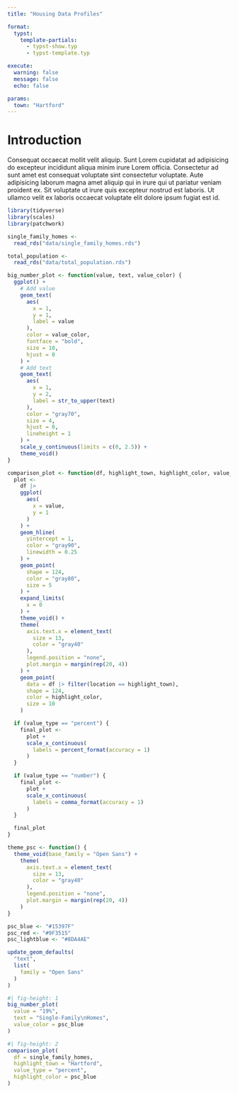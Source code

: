```yaml
---
title: "Housing Data Profiles"

format: 
  typst:
    template-partials:
      - typst-show.typ
      - typst-template.typ

execute: 
  warning: false
  message: false
  echo: false

params:
  town: "Hartford"
---
```


# Introduction

Consequat occaecat mollit velit aliquip. Sunt Lorem cupidatat ad adipisicing do excepteur incididunt aliqua minim irure Lorem officia. Consectetur ad sunt amet est consequat voluptate sint consectetur voluptate. Aute adipisicing laborum magna amet aliquip qui in irure qui ut pariatur veniam proident ex. Sit voluptate ut irure quis excepteur nostrud est laboris. Ut ullamco velit ex laboris occaecat voluptate elit dolore ipsum fugiat est id.



```r
library(tidyverse)
library(scales)
library(patchwork)
```


```r
single_family_homes <-
  read_rds("data/single_family_homes.rds")

total_population <-
  read_rds("data/total_population.rds")
```

```r
big_number_plot <- function(value, text, value_color) {
  ggplot() +
    # Add value
    geom_text(
      aes(
        x = 1,
        y = 1,
        label = value
      ),
      color = value_color,
      fontface = "bold",
      size = 10,
      hjust = 0
    ) +
    # Add text
    geom_text(
      aes(
        x = 1,
        y = 2,
        label = str_to_upper(text)
      ),
      color = "gray70",
      size = 4,
      hjust = 0,
      lineheight = 1
    ) +
    scale_y_continuous(limits = c(0, 2.5)) +
    theme_void()
}
```

```r
comparison_plot <- function(df, highlight_town, highlight_color, value_type) {
  plot <-
    df |>
    ggplot(
      aes(
        x = value,
        y = 1
      )
    ) +
    geom_hline(
      yintercept = 1,
      color = "gray90",
      linewidth = 0.25
    ) +
    geom_point(
      shape = 124,
      color = "gray80",
      size = 5
    ) +
    expand_limits(
      x = 0
    ) +
    theme_void() +
    theme(
      axis.text.x = element_text(
        size = 13,
        color = "gray40"
      ),
      legend.position = "none",
      plot.margin = margin(rep(20, 4))
    ) +
    geom_point(
      data = df |> filter(location == highlight_town),
      shape = 124,
      color = highlight_color,
      size = 10
    )

  if (value_type == "percent") {
    final_plot <-
      plot +
      scale_x_continuous(
        labels = percent_format(accuracy = 1)
      )
  }

  if (value_type == "number") {
    final_plot <-
      plot +
      scale_x_continuous(
        labels = comma_format(accuracy = 1)
      )
  }

  final_plot
}
```

```r
theme_psc <- function() {
  theme_void(base_family = "Open Sans") +
    theme(
      axis.text.x = element_text(
        size = 13,
        color = "gray40"
      ),
      legend.position = "none",
      plot.margin = margin(rep(20, 4))
    )
}
```

```r
psc_blue <- "#15397F"
psc_red <- "#9F3515"
psc_lightblue <- "#8DA4AE"
```


```r
update_geom_defaults(
  "text",
  list(
    family = "Open Sans"
  )
)
```

```r
#| fig-height: 1
big_number_plot(
  value = "19%",
  text = "Single-Family\nHomes",
  value_color = psc_blue
)
```

```r
#| fig-height: 2
comparison_plot(
  df = single_family_homes,
  highlight_town = "Hartford",
  value_type = "percent",
  highlight_color = psc_blue
)
```
